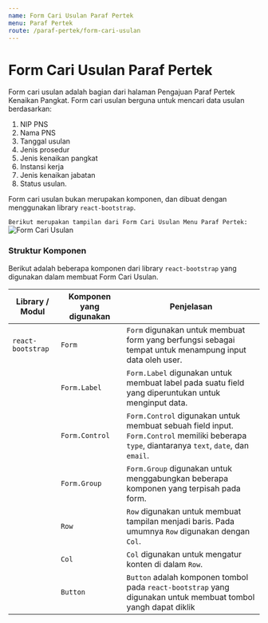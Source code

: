 ```yaml
---
name: Form Cari Usulan Paraf Pertek
menu: Paraf Pertek
route: /paraf-pertek/form-cari-usulan
---
```


# Form Cari Usulan Paraf Pertek

Form cari usulan adalah bagian dari halaman Pengajuan Paraf Pertek
Kenaikan Pangkat. Form cari usulan berguna untuk mencari
data usulan berdasarkan:
1. NIP PNS
2. Nama PNS
3. Tanggal usulan
4. Jenis prosedur
5. Jenis kenaikan pangkat
6. Instansi kerja
7. Jenis kenaikan jabatan
8. Status usulan. 


Form cari usulan bukan merupakan komponen, dan dibuat dengan
menggunakan library `react-bootstrap`.


```Berikut merupakan tampilan dari Form Cari Usulan Menu Paraf Pertek:```
![Form Cari Usulan](../../src/img/paraf-pertek/PP_FormCariPertek.png)


### Struktur Komponen

Berikut adalah beberapa komponen dari library `react-bootstrap` yang
digunakan dalam membuat Form Cari Usulan.

| Library / Modul   | Komponen yang digunakan | Penjelasan                                                                                                                                   |
| ----------------- | ----------------------- | -------------------------------------------------------------------------------------------------------------------------------------------- |
| `react-bootstrap` | `Form`                  | `Form` digunakan untuk membuat form yang berfungsi sebagai tempat untuk menampung input data oleh user.                                                  |
|                   | `Form.Label`            | `Form.Label` digunakan untuk membuat label pada suatu field yang diperuntukan untuk menginput data.                                                                       |
|                   | `Form.Control`          | `Form.Control` digunakan untuk membuat sebuah field input. `Form.Control` memiliki beberapa `type`, diantaranya `text`, `date`, dan `email`. |
|                   | `Form.Group`            | `Form.Group` digunakan untuk menggabungkan beberapa komponen yang terpisah pada form.                                                                     |
|                   | `Row`                   | `Row` digunakan untuk membuat tampilan menjadi baris. Pada umumnya `Row` digunakan dengan `Col`.                                             |
|                   | `Col`                   | `Col` digunakan untuk mengatur konten di dalam `Row`.                                                                                        |
|                   | `Button`                | `Button` adalah komponen tombol pada `react-bootstrap` yang digunakan untuk membuat tombol yangh dapat diklik                                                                                       |

